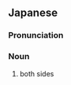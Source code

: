 ==Japanese==
{{ja-kanjitab|りょう|わき|yomi=ok}}

===Pronunciation===
{{ja-pron|りょうわき}}

===Noun===
{{ja-noun|りょうわき}}

# both sides